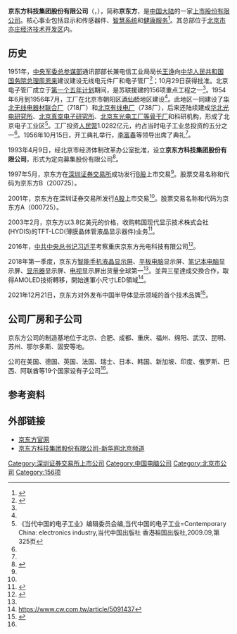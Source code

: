 {{Infobox company
| company_name = 京东方科技集团股份有限公司
| company_name_en = BOE Technology Group Co., Ltd.
| logo = BOE Technology Group Co logo.jpg
| logo_caption = 
| type = [[上市公司|上市公司]]
| traded_as = {{szse|000725|codeB=200725}}
| predecessor = 北京电子管厂
| foundation = {{Start date|1993|04}}
| founder = 
| location = {{CHN}}[[北京市|北京市]][[大兴区|大兴区]][[亦庄经济技术开发区|亦庄经济技术开发区]]西环中路12号
| area_served = {{flag|世界}}
| key_people = [[王东升|王东升]]（[[董事长|董事长]]）
| industry = [[电子|电子]]
| products = 显示和传感器件、智慧系统、健康服务
| revenue = {{increase}}￥2,194.41億人民币<small>(2021）
| operating_income = 
| net_income = {{increase}}￥64.8億人民币<small>(2017年三季度）
| equity = {{increase}}￥837.24亿人民币<small>（2017年三季度）
| num_employees = 
| assets = {{increase}}￥4,496.46亿人民币<small>（2021）
| subsid = 
| homepage = {{url|https://www.boe.com}}
| footnotes = 数据来源：[http://www.boe.com/about/gsjs/pag.html][http://www.boe.com/files/2017/1106/8686117566150491270.PDF]
}}
'''京东方科技集团股份有限公司'''（{{lang|en|Boe Technology Group Co., Ltd.}}，{{szse|000725|name=京东方A|codeB=200725|nameB=京东方B}}），简称'''京东方'''，是[[中国大陆|中国大陆]]的一家[[上市|上市]][[股份有限公司|股份有限公司]]。核心事业包括显示和传感器件、[[智慧系统|智慧系统]]和[[健康服务|健康服务]]<ref name="公司介绍">{{cite web|url=http://www.boe.com/about/gsjs/pag.html|title=公司介绍|publisher=BOE官网|accessdate=6 August 2018|archive-date=2020-08-07|archive-url=https://web.archive.org/web/20200807234408/https://www.boe.com/about/gsjs/pag.html|dead-url=yes}}</ref>。其总部位于[[北京市|北京市]][[亦庄经济技术开发区|亦庄经济技术开发区]]内。

==历史==
1951年，[[中央军委|中央军委]][[总参谋部|总参谋部]]通讯部部长兼电信工业局局长[[王诤|王诤]]向[[中华人民共和国国务院总理|中华人民共和国国务院总理]][[周恩来|周恩来]]建议建设无线电元件厂和电子管厂<ref name="路风">{{Cite book|edition=Di 1 ban|title=光变：一个企业及其工业史|url=https://www.worldcat.org/oclc/1029214027|publisher=当代中国出版社|date=2016|location=北京|isbn=978-7-5154-0666-4|oclc=1029214027|author=路风}}</ref>；10月29日获得批准。北京电子管厂成立于[[第一个五年计划_(中国)|第一个五年计划]]期间，是苏联援建的156项重点工程之一<ref name="路风" />。1954年6月到1956年7月，工厂在北京市朝阳区[[酒仙桥街道_(北京市)|酒仙桥]]地区建设<ref name="路风" />。此地区一同建设了[[华北无线电器材联合厂|华北无线电器材联合厂]]（718厂）和[[北京有线电厂|北京有线电厂]]（738厂），后来还陆续建成[[华北光电研究所|华北光电研究所]]、[[北京真空电子研究所|北京真空电子研究所]]、[[北京东光电工厂等骨干厂|北京东光电工厂等骨干厂]]和科研机构，形成了北京电子工业区<ref>《当代中国的电子工业》编辑委员会编,当代中国的电子工业=Contemporary China: electronics industry,当代中国出版社  香港祖国出版社,2009.09,第325页</ref>。工厂投资[[人民幣|人民幣]]1.0282亿元，约占当时电子工业总投资的五分之一<ref name="路风" />。1956年10月15日，开工典礼举行，[[李富春|李富春]]等领导出席了典礼<ref name="路风" />。

1993年4月9日，经北京市经济体制改革办公室批准，设立'''京东方科技集团股份有限公司'''，形式为定向募集股份有限公司<ref name="HYDIS">{{cite web|url=http://disclosure.szse.cn/finalpage/2002-11-23/10075832.PDF|title=京东方科技集团股份有限公司 关于收购韩国现代显示株式会社（HYDIS） TFT－LCD 资产的报告书|accessdate=6 August 2018|archive-url=https://web.archive.org/web/20180806084956/http://disclosure.szse.cn/finalpage/2002-11-23/10075832.PDF|archive-date=2018-08-06|dead-url=yes}}</ref>。

1997年5月，京东方在[[深圳证券交易所|深圳证券交易所]]成功发行[[B股|B股]]上市交易<ref name="HYDIS" />。股票交易名称和代码为京东方B（200725）。

2001年，京东方在深圳证券交易所发行[[A股|A股]]上市交易<ref name="HYDIS" />。股票交易名称和代码为京东方A（000725）。

2003年2月，京东方以3.8亿美元的价格，收购韩国现代显示技术株式会社(HYDIS)的TFT-LCD(薄膜晶体管液晶显示器件)业务<ref>{{Cite web|title=京东方宣布成功收购韩国现代TFT-LCD业务_业界动态2_科技时代_新浪网|url=http://tech.sina.com.cn/it2/2003-02-13/1132165170.shtml|accessdate=2020-11-02|work=tech.sina.com.cn|archive-date=2020-06-13|archive-url=https://web.archive.org/web/20200613022208/http://tech.sina.com.cn/it2/2003-02-13/1132165170.shtml|dead-url=no}}</ref>。

2016年，[[中共中央总书记|中共中央总书记]][[习近平|习近平]]考察重庆京东方光电科技有限公司<ref>{{Cite web|title=习近平2016年首次国内考察赴重庆(组图) _新闻中心_中国网|url=http://news.china.com.cn/2016-01/05/content_37456347_2.htm|accessdate=2020-11-02|work=news.china.com.cn|archive-date=2020-08-07|archive-url=https://web.archive.org/web/20200807114027/http://news.china.com.cn/2016-01/05/content_37456347_2.htm|dead-url=no}}</ref>。

2018年第一季度，京东方[[智能手机|智能手机]][[液晶显示屏|液晶显示屏]]、[[平板电脑|平板电脑]]显示屏、[[笔记本电脑|笔记本电脑]]显示屏、[[显示器|显示器]]显示屏、[[电视|电视]]显示屏出货量全球第一<ref name="公司介绍" />。並與三星達成交換合作，取得AMOLED技術轉移，開始進軍小尺寸LED領域<ref>https://www.cw.com.tw/article/5091437</ref>。

2021年12月21日，京东方对外发布中国半导体显示领域的首个技术品牌<ref>{{Cite web|title=京东方发布中国半导体显示首个技术品牌|url=https://finance.sina.com.cn/chanjing/cyxw/2021-12-21/doc-ikyamrmz0355034.shtml|access-date=2022-03-12|date=2021-12-21|last=证券时报网|work=finance.sina.com.cn|archive-date=2022-03-12|archive-url=https://web.archive.org/web/20220312043423/https://finance.sina.com.cn/chanjing/cyxw/2021-12-21/doc-ikyamrmz0355034.shtml|dead-url=no}}</ref>。

==公司厂房和子公司==
京东方公司的制造基地位于北京、合肥、成都、重庆、福州、绵阳、武汉、昆明、苏州、鄂尔多斯、固安等地。

公司在美国、德国、英国、法国、瑞士、日本、韩国、新加坡、印度、俄罗斯、巴西、阿联酋等19个国家设有子公司<ref name="公司介绍" />。

==参考资料==
{{reflist}}

==外部链接==
*[http://www.boe.com/ 京东方官网]{{Wayback|url=http://www.boe.com/ |date=20201204050908 }}
*[http://www.bj.xinhuanet.com/bjwq/jdf/index.htm 京东方科技集团股份有限公司-新华网北京频道]{{Wayback|url=http://www.bj.xinhuanet.com/bjwq/jdf/index.htm |date=20200808133625 }}

{{SZSECI}}
{{CSI-300}}
{{中國電子科技}}
{{156项重点工程}}

[[Category:深圳证券交易所上市公司|Category:深圳证券交易所上市公司]]
[[Category:中国电脑公司|Category:中国电脑公司]]
[[Category:北京市公司|Category:北京市公司]]
[[Category:156项|Category:156项]]
